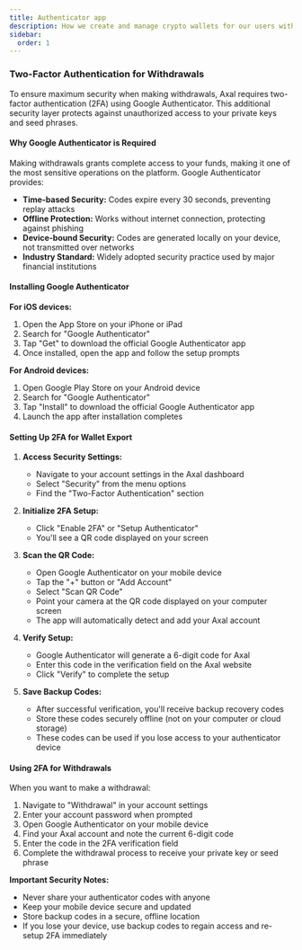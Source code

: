 ```yaml
---
title: Authenticator app
description: How we create and manage crypto wallets for our users with Privy
sidebar:
  order: 1
---
```


### Two-Factor Authentication for Withdrawals

To ensure maximum security when making withdrawals, Axal requires two-factor authentication (2FA) using Google Authenticator. This additional security layer protects against unauthorized access to your private keys and seed phrases.

#### Why Google Authenticator is Required

Making withdrawals grants complete access to your funds, making it one of the most sensitive operations on the platform. Google Authenticator provides:

- **Time-based Security:** Codes expire every 30 seconds, preventing replay attacks
- **Offline Protection:** Works without internet connection, protecting against phishing
- **Device-bound Security:** Codes are generated locally on your device, not transmitted over networks
- **Industry Standard:** Widely adopted security practice used by major financial institutions

#### Installing Google Authenticator

**For iOS devices:**
1. Open the App Store on your iPhone or iPad
2. Search for "Google Authenticator"
3. Tap "Get" to download the official Google Authenticator app
4. Once installed, open the app and follow the setup prompts

**For Android devices:**
1. Open Google Play Store on your Android device
2. Search for "Google Authenticator"
3. Tap "Install" to download the official Google Authenticator app
4. Launch the app after installation completes

#### Setting Up 2FA for Wallet Export

1. **Access Security Settings:**
   - Navigate to your account settings in the Axal dashboard
   - Select "Security" from the menu options
   - Find the "Two-Factor Authentication" section

2. **Initialize 2FA Setup:**
   - Click "Enable 2FA" or "Setup Authenticator"
   - You'll see a QR code displayed on your screen

3. **Scan the QR Code:**
   - Open Google Authenticator on your mobile device
   - Tap the "+" button or "Add Account"
   - Select "Scan QR Code" 
   - Point your camera at the QR code displayed on your computer screen
   - The app will automatically detect and add your Axal account

4. **Verify Setup:**
   - Google Authenticator will generate a 6-digit code for Axal
   - Enter this code in the verification field on the Axal website
   - Click "Verify" to complete the setup

5. **Save Backup Codes:**
   - After successful verification, you'll receive backup recovery codes
   - Store these codes securely offline (not on your computer or cloud storage)
   - These codes can be used if you lose access to your authenticator device

#### Using 2FA for Withdrawals

When you want to make a withdrawal:

1. Navigate to "Withdrawal" in your account settings
2. Enter your account password when prompted
3. Open Google Authenticator on your mobile device
4. Find your Axal account and note the current 6-digit code
5. Enter the code in the 2FA verification field
6. Complete the withdrawal process to receive your private key or seed phrase

**Important Security Notes:**
- Never share your authenticator codes with anyone
- Keep your mobile device secure and updated
- Store backup codes in a secure, offline location
- If you lose your device, use backup codes to regain access and re-setup 2FA immediately
